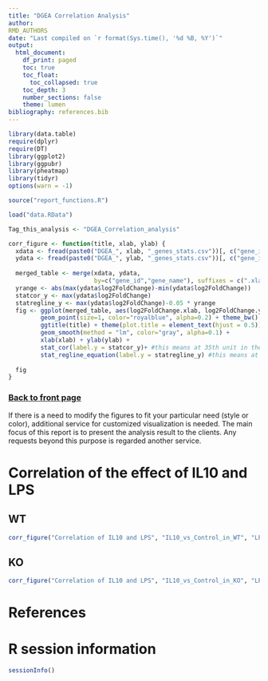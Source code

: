 ```yaml
---
title: "DGEA Correlation Analysis"
author:
RMD_AUTHORS
date: "Last compiled on `r format(Sys.time(), '%d %B, %Y')`"
output:
  html_document:
    df_print: paged
    toc: true
    toc_float:
      toc_collapsed: true
    toc_depth: 3
    number_sections: false
    theme: lumen
bibliography: references.bib
---
```


```r
library(data.table)
require(dplyr)
require(DT)
library(ggplot2)
library(ggpubr)
library(pheatmap)
library(tidyr)
options(warn = -1)

source("report_functions.R")

load("data.RData")

Tag_this_analysis <- "DGEA_Correlation_analysis"

corr_figure <- function(title, xlab, ylab) {
  xdata <- fread(paste0("DGEA_", xlab, "_genes_stats.csv"))[, c("gene_id","gene_name","log2FoldChange")]
  ydata <- fread(paste0("DGEA_", ylab, "_genes_stats.csv"))[, c("gene_id","gene_name","log2FoldChange")]
  
  merged_table <- merge(xdata, ydata, 
                        by=c("gene_id","gene_name"), suffixes = c(".xlab", ".ylab"))
  yrange <- abs(max(ydata$log2FoldChange)-min(ydata$log2FoldChange))
  statcor_y <- max(ydata$log2FoldChange)
  statregline_y <- max(ydata$log2FoldChange)-0.05 * yrange
  fig <- ggplot(merged_table, aes(log2FoldChange.xlab, log2FoldChange.ylab)) +
         geom_point(size=1, color="royalblue", alpha=0.2) + theme_bw() +
         ggtitle(title) + theme(plot.title = element_text(hjust = 0.5)) +
         geom_smooth(method = "lm", color="gray", alpha=0.1) +
         xlab(xlab) + ylab(ylab) +
         stat_cor(label.y = statcor_y)+ #this means at 35th unit in the y axis, the r squared and p value will be shown
         stat_regline_equation(label.y = statregline_y) #this means at 30th unit regresion line equation will be shown
  
  fig
}
```

### [Back to front page](Analysis_Report_RNAseq.html)

If there is a need to modify the figures to fit your particular need (style or color), additional service for customized visualization is needed. The main focus of this report is to present the analysis result to the clients. Any requests beyond this purpose is regarded another service. 

# Correlation of the effect of IL10 and LPS {.tabset}

## WT

```r
corr_figure("Correlation of IL10 and LPS", "IL10_vs_Control_in_WT", "LPS_vs_Control_in_WT")
```

## KO

```r
corr_figure("Correlation of IL10 and LPS", "IL10_vs_Control_in_KO", "LPS_vs_Control_in_KO")
```

# References

<div id="refs"></div>


# R session information

```r
sessionInfo()
```
